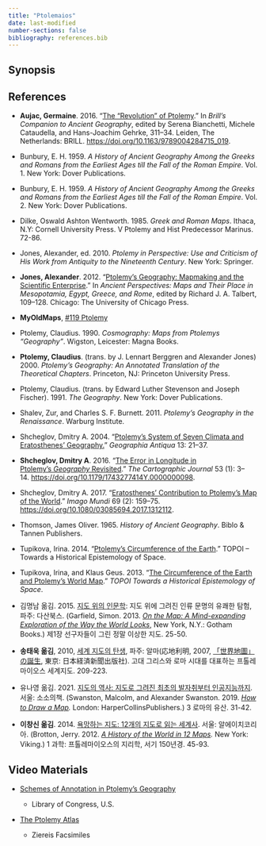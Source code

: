 ```yaml
---
title: "Ptolemaios"
date: last-modified
number-sections: false
bibliography: references.bib
---
```


## Synopsis

## References

-   **Aujac, Germaine**. 2016. “[The “Revolution” of Ptolemy](papers/aujac_2016.pdf).” In *Brill's Companion to Ancient Geography*, edited by Serena Bianchetti, Michele Cataudella, and Hans-Joachim Gehrke, 311–34. Leiden, The Netherlands: BRILL. <https://doi.org/10.1163/9789004284715_019>.

-   Bunbury, E. H. 1959. *A History of Ancient Geography Among the Greeks and Romans from the Earliest Ages till the Fall of the Roman Empire*. Vol. 1. New York: Dover Publications.

-   Bunbury, E. H. 1959. *A History of Ancient Geography Among the Greeks and Romans from the Earliest Ages till the Fall of the Roman Empire*. Vol. 2. New York: Dover Publications.

-   Dilke, Oswald Ashton Wentworth. 1985. *Greek and Roman Maps*. Ithaca, N.Y: Cornell University Press. V Ptolemy and Hist Predecessor Marinus. 72-86.

-   Jones, Alexander, ed. 2010. *Ptolemy in Perspective: Use and Criticism of His Work from Antiquity to the Nineteenth Century*. New York: Springer.

-   **Jones, Alexander**. 2012. “[Ptolemy’s Geography: Mapmaking and the Scientific Enterprise](papers/jones_2012.pdf).” In *Ancient Perspectives: Maps and Their Place in Mesopotamia, Egypt, Greece, and Rome*, edited by Richard J. A. Talbert, 109–128. Chicago: The University of Chicago Press.

-   **MyOldMaps**, [#119 Ptolemy](https://www.myoldmaps.com/maps-from-antiquity-6200-bc/116-pomponius/119-ptolemy/)

-   Ptolemy, Claudius. 1990. *Cosmography: Maps from Ptolemys "Geography"*. Wigston, Leicester: Magna Books.

-   **Ptolemy, Claudius**. (trans. by J. Lennart Berggren and Alexander Jones) 2000. *Ptolemy’s Geography: An Annotated Translation of the Theoretical Chapters*. Princeton, NJ: Princeton University Press.

-   Ptolemy, Claudius. (trans. by Edward Luther Stevenson and Joseph Fischer). 1991. *The Geography*. New York: Dover Publications.

-   Shalev, Zur, and Charles S. F. Burnett. 2011. *Ptolemy’s Geography in the Renaissance*. Warburg Institute.

-   Shcheglov, Dmitry A. 2004. “[Ptolemy’s System of Seven Climata and Eratosthenes’ Geography.](papers/shcheglov_2004.pdf)” *Geographia Antiqua* 13: 21–37.

-   **Shcheglov, Dmitry A**. 2016. “[The Error in Longitude in Ptolemy’s *Geography* Revisited](papers/shcheglov_2016.pdf).” *The Cartographic Journal* 53 (1): 3–14. <https://doi.org/10.1179/1743277414Y.0000000098>.

-   Shcheglov, Dmitry A. 2017. “[Eratosthenes’ Contribution to Ptolemy’s Map of the World](papers/shcheglov_2017.pdf).” *Imago Mundi* 69 (2): 159–75. <https://doi.org/10.1080/03085694.2017.1312112>.

-   Thomson, James Oliver. 1965. *History of Ancient Geography*. Biblo & Tannen Publishers.

-   Tupikova, Irina. 2014. “[Ptolemy’s Circumference of the Earth](papers/tupikova_2014.pdf).” TOPOI – Towards a Historical Epistemology of Space.

-   Tupikova, Irina, and Klaus Geus. 2013. “[The Circumference of the Earth and Ptolemy’s World Map](papers/tupikova_geus_2013.pdf).” *TOPOI Towards a Historical Epistemology of Space*.

-   김명남 옮김. 2015. [지도 위의 인문학](https://www.yes24.com/Product/Goods/23544580): 지도 위에 그려진 인류 문명의 유쾌한 탐험, 파주: 다산북스. (Garfield, Simon. 2013. [*On the Map: A Mind-expanding Exploration of the Way the World Looks*](https://www.amazon.com/Map-Mind-Expanding-Exploration-Notable-Adults/dp/1592407803/ref=sr_1_1?crid=3BJW1GMAX4YZ5&dib=eyJ2IjoiMSJ9.lQGK5iKst9YJ8yMba6Ck0TRUHjQNFMzmbWXLYoV6jo4Jk4J7_nKqqf7F2C6id3nHQltlEDYPQ39oLfK4oLqViqP1LTrmA66wA6jVbBRQOuQGWWx0Oxc72aDNdtS3WoQYNFIXZ-uyCrWncYV83Q2QjQ.FdwJlG7VbG8FpX75S9mLb0ynmr8fBli71VRD27DKD9U&dib_tag=se&keywords=On+the+Map%3A+A+Mind-expanding&qid=1705823976&s=books&sprefix=on+the+map+a+mind-expanding%2Cstripbooks-intl-ship%2C227&sr=1-1), New York, N.Y.: Gotham Books.) 제1장 선구자들이 그린 정말 이상한 지도. 25-50.

-   **송태욱 옮김**, 2010, [세계 지도의 탄생](https://www.yes24.com/Product/Goods/3969693), 파주: 알마(応地利明, 2007, [「世界地圖」の誕生](https://www.amazon.com/Sekai-chizu-tanjo%C3%8C-kataru/dp/4532165830), 東京: 日本経済新聞出版社). 고대 그리스와 로마 시대를 대표하는 프톨레마이오스 세계지도. 209-223.

-   유나영 옮김. 2021. [지도의 역사: 지도로 그려진 최초의 발자취부터 인공지능까지](https://www.yes24.com/Product/Goods/104227876). 서울: 소소의책. (Swanston, Malcolm, and Alexander Swanston. 2019. [*How to Draw a Map*](https://www.amazon.com/How-to-Draw-a-Map/dp/0008275793/ref=sr_1_2?crid=215Q9RNBMV48J&dib=eyJ2IjoiMSJ9.DnuLacSDTLpZaYAPmIRSfz7vy-o7UERC3fTszoV0jhEEr8FXT1cDbT--r7xxnZmYB4jZ9jM5FXcvOnYk7dr27Vdwek5pU12DGGcykFuM2X_j6nAY4mw-MTRjhnWhUhlFmwwhI1_wYiFLxTOKjNPgDir8_GI4bKClkI3i1X1VB7zrj-noPbUOtGDMQ6feMKFvkoQ__K7T43W7D6vm6qU_rIVRdw96W-Gf0G09zFuMPk0.Lev427xXvPEXInx4RTCdzXCKrE_a4wiR7-ffvepb5xA&dib_tag=se&keywords=How+to+Draw+a+Map&qid=1705824019&s=books&sprefix=how+to+draw+a+map%2Cstripbooks-intl-ship%2C223&sr=1-2)*.* London: HarperCollinsPublishers.) 3 로마의 유산. 31-42.

-   **이창신 옮김**. 2014. [욕망하는 지도: 12개의 지도로 읽는 세계사](https://www.yes24.com/Product/goods/12192777). 서울: 알에이치코리아. (Brotton, Jerry. 2012. [*A History of the World in 12 Maps*](https://www.amazon.com/History-World-12-Maps/dp/0143126024/ref=sr_1_1?crid=9UJLJ246IYSS&dib=eyJ2IjoiMSJ9.FY-MmIMOaa_OhpIKA0R7CHSpbeqP3wOtOFs1sSfDjxeQ8INh1JiJ-KQljiGWcA25hxz874-gObNXP3X5ux2xio52rPEJBPyZ7ZvLFDY0DDy8yLVU9scI67gu_NYK-0eK0EXvGAmeM6n4j8Vlbb5scmVYm88eBN25OVoCVQ_OnJwXaIQhrTFJBx88eP5I5jEQC0fdviI7qwn7JuLEicvdF9YVmfvRWbYyWu7okUNlW0A._mvJs7KogkSTGtuBdXenODFkqSV87AzIcwZwWisz9to&dib_tag=se&keywords=A+History+of+the+World+in+12+Maps&qid=1705823939&s=books&sprefix=a+history+of+the+world+in+12+maps%2Cstripbooks-intl-ship%2C217&sr=1-1)*.* New York: Viking.) 1 과학: 프톨레마이오스의 지리학, 서기 150년경. 45-93.

## Video Materials

-   [Schemes of Annotation in Ptolemy's Geography](https://www.youtube.com/watch?v=CtmeBNWrLrU)

    -   Library of Congress, U.S.

-   [The Ptolemy Atlas](https://www.youtube.com/watch?v=qjdmbIs9Ay0)

    -   Ziereis Facsimiles
